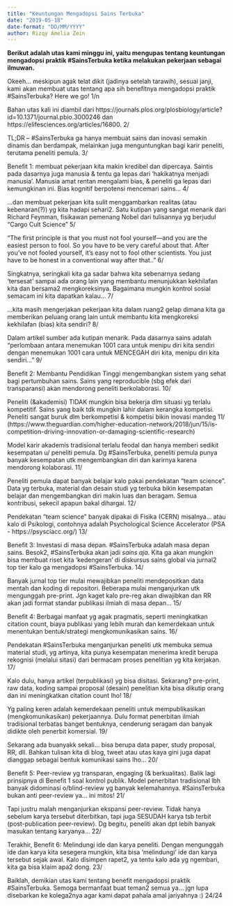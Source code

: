 ```yaml
---
title: "Keuntungan Mengadopsi Sains Terbuka"
date: "2019-05-18"
date-format: "DD/MM/YYYY"
author: Rizqy Amelia Zein
---
```


**Berikut adalah utas kami minggu ini, yaitu mengupas tentang keuntungan mengadopsi praktik #SainsTerbuka ketika melakukan pekerjaan sebagai ilmuwan.**

Okeeh… meskipun agak telat dikit (jadinya setelah tarawih), sesuai janji, kami akan membuat utas tentang apa sih benefitnya mengadopsi praktik #SainsTerbuka? Here we go! 1/n

Bahan utas kali ini diambil dari https://journals.plos.org/plosbiology/article?id=10.1371/journal.pbio.3000246 dan https://elifesciences.org/articles/16800. 2/

TL;DR -- #SainsTerbuka ga hanya membuat sains dan inovasi semakin dinamis dan berdampak, melainkan juga menguntungkan bagi karir peneliti, terutama peneliti pemula. 3/

Benefit 1: membuat pekerjaan kita makin kredibel dan dipercaya. Saintis pada dasarnya juga manusia & tentu ga lepas dari 'hakikatnya menjadi manusia'. Manusia amat rentan mengalami bias, & peneliti ga lepas dari kemungkinan ini. Bias kognitif berpotensi mencemari sains… 4/

…dan membuat pekerjaan kita sulit menggambarkan realitas (atau kebenaran(?)) yg kita hadapi sehari2. Satu kutipan yang sangat menarik dari Richard Feynman, fisikawan pemenang Nobel dari tulisannya yg berjudul "Cargo Cult Science" 5/

"The first principle is that you must not fool yourself—and you are the easiest person to fool. So you have to be very careful about that. After you’ve not fooled yourself, it’s easy not to fool other scientists. You just have to be honest in a conventional way after that.." 6/

Singkatnya, seringkali kita ga sadar bahwa kita sebenarnya sedang 'tersesat' sampai ada orang lain yang membantu menunjukkan kekhilafan kita dan bersama2 mengkoreksinya. Bagaimana mungkin kontrol sosial semacam ini kita dapatkan kalau… 7/

...kita masih mengerjakan pekerjaan kita dalam ruang2 gelap dimana kita ga memberikan peluang orang lain untuk membantu kita mengkoreksi kekhilafan (bias) kita sendiri? 8/

Dalam artikel sumber ada kutipan menarik. Pada dasarnya sains adalah "perlombaan antara menemukan 1001 cara untuk menipu diri kita sendiri dengan menemukan 1001 cara untuk MENCEGAH diri kita, menipu diri kita sendiri…" 9/

Benefit 2: Membantu Pendidikan Tinggi mengembangkan sistem yang sehat bagi pertumbuhan sains. Sains yang reproducible (sbg efek dari transparansi) akan mendorong peneliti berkolaborasi. 10/

Peneliti (&akademisi) TIDAK mungkin bisa bekerja dlm situasi yg terlalu kompetitif. Sains yang baik tdk mungkin lahir dalam kerangka kompetisi. Peneliti sangat buruk dlm berkompetisi & kompetisi bikin inovasi mandeg 11/ (https://www.theguardian.com/higher-education-network/2018/jun/15/is-competition-driving-innovation-or-damaging-scientific-research)

Model karir akademis tradisional terlalu feodal dan hanya memberi sedikit kesempatan u/ peneliti pemula. Dg #SainsTerbuka, peneliti pemula punya banyak kesempatan utk mengembangkan diri dan karirnya karena mendorong kolaborasi. 11/

Peneliti pemula dapat banyak belajar kalo pakai pendekatan "team science". Data yg terbuka, material dan desain studi yg terbuka bikin kesempatan belajar dan mengembangkan diri makin luas dan beragam. Semua kontribusi, sekecil apapun bakal dihargai. 12/

Pendekatan "team science" banyak dipakai di Fisika (CERN) misalnya… atau kalo di Psikologi, contohnya adalah Psychological Science Accelerator (PSA - https://psysciacc.org/) 13/

Benefit 3: Investasi di masa depan. #SainsTerbuka adalah masa depan sains. Besok2, #SainsTerbuka akan jadi *sains aja*. Kita ga akan mungkin bisa membuat riset kita 'kedengeran' di diskursus sains global via jurnal2 top tier kalo ga mengadopsi #SainsTerbuka. 14/

Banyak jurnal top tier mulai mewajibkan peneliti mendepositkan data mentah dan koding di repositori. Beberapa mulai menganjurkan utk mengunggah pre-print. Jgn kaget kalo pre-reg akan diwajibkan dan RR akan jadi format standar publikasi ilmiah di masa depan… 15/

Benefit 4: Berbagai manfaat yg agak pragmatis, seperti meningkatkan citation count, biaya publikasi yang lebih murah dan kemerdekaan untuk menentukan bentuk/strategi mengkomunikasikan sains. 16/

Pendekatan #SainsTerbuka menganjurkan peneliti utk membuka semua material studi, yg artinya, kita punya kesempatan menerima kredit berupa rekognisi (melalui sitasi) dari bermacam proses penelitian yg kita kerjakan. 17/

Kalo dulu, hanya artikel (terpublikasi) yg bisa disitasi. Sekarang? pre-print, raw data, koding sampai proposal (desain) penelitian kita bisa dikutip orang dan ini meningkatkan citation count lho! 18/

Yg paling keren adalah kemerdekaan peneliti untuk mempublikasikan (mengkomunikasikan) pekerjaannya. Dulu format penerbitan ilmiah tradisional terbatas banget bentuknya, cenderung seragam dan banyak didikte oleh penerbit komersial. 19/

Sekarang ada buanyakk sekali… bisa berupa data paper, study proposal, RR, dll. Bahkan tulisan kita di blog, tweet atau utas kaya gini juga dapat dianggap sebagai bentuk komunikasi sains lho… 20/

Benefit 5: Peer-review yg transparan, engaging (& berkualitas). Balik lagi prinsipnya di Benefit 1 soal kontrol publik. Model penerbitan tradisional lbh banyak didominasi o/blind-review yg banyak kelemahannya. #SainsTerbuka bukan anti peer-review ya... ini mitos! 21/

Tapi justru malah menganjurkan ekspansi peer-review. Tidak hanya sebelum karya tersebut diterbitkan, tapi juga SESUDAH karya tsb terbit (post-publication peer-review). Dg begitu, peneliti akan dpt lebih banyak masukan tentang karyanya… 22/

Terakhir, Benefit 6: Melindungi ide dan karya peneliti. Dengan mengunggah ide dan karya kita sesegera mungkin, kita bisa 'melindungi' ide dan karya tersebut sejak awal. Kalo disimpen rapet2, ya tentu kalo ada yg ngembari, kita ga bisa klaim apa2 dong. 23/

Baiklah, demikian utas kami tentang benefit mengadopsi praktik #SainsTerbuka. Semoga bermanfaat buat teman2 semua ya... jgn lupa disebarkan ke kolega2nya agar kami dapat pahala amal jariyahnya :) 24/24

